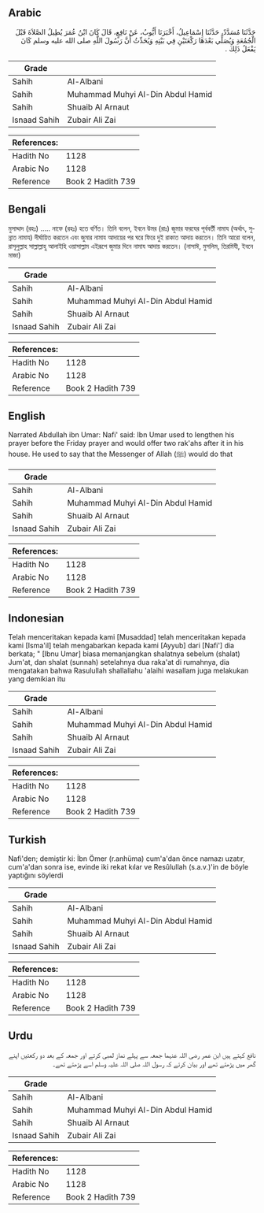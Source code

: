 ## Arabic


<div dir="rtl" lang="ar" style={{fontSize:'larger',backgroundColor:'#f8f9fa',padding:20}}>
حَدَّثَنَا مُسَدَّدٌ، حَدَّثَنَا إِسْمَاعِيلُ، أَخْبَرَنَا أَيُّوبُ، عَنْ نَافِعٍ، قَالَ كَانَ ابْنُ عُمَرَ يُطِيلُ الصَّلاَةَ قَبْلَ الْجُمُعَةِ وَيُصَلِّي بَعْدَهَا رَكْعَتَيْنِ فِي بَيْتِهِ وَيُحَدِّثُ أَنَّ رَسُولَ اللَّهِ صلى الله عليه وسلم كَانَ يَفْعَلُ ذَلِكَ ‏.‏
</div>
<div style={{backgroundColor:'#f8f9fa',padding:20, marginBottom: 10}}><table> <thead> <tr> <th>Grade</th> <th></th> </tr> </thead> <tbody> <tr><td>Sahih</td><td>Al-Albani</td></tr><tr><td>Sahih</td><td>Muhammad Muhyi Al-Din Abdul Hamid</td></tr><tr><td>Sahih</td><td>Shuaib Al Arnaut</td></tr><tr><td>Isnaad Sahih</td><td>Zubair Ali Zai</td></tr></tbody></table><table> <thead> <tr> <th>References:</th> <th></th> </tr> </thead> <tbody><tr><td>Hadith No</td><td>1128</td></tr><tr><td>Arabic No</td><td>1128</td></tr><tr><td>Reference</td><td>Book 2 Hadith 739</td></tr></tbody></table></div>

## Bengali


<div dir="ltr" lang="bn" style={{fontSize:'larger',backgroundColor:'#f8f9fa',padding:20}}>
মুসাদ্দাদ (রহঃ) ..... নাফে (রহঃ) হতে বর্ণিত। তিনি বলেন, ইবনে উমর (রাঃ) জুমার ফরযের পূর্ববর্তী নামায (অর্থাৎ, সুন্নাত নামায) দীর্ঘায়িত করতেন এবং জুমার নামায আদায়ের পর ঘরে ফিরে দুই রাকাত আদায় করতেন। তিনি আরো বলেন, রাসূলুল্লাহ সাল্লাল্লাহু আলাইহি ওয়াসাল্লাম এইরূপে জুমার দিনে নামায আদায় করতেন। (নাসাঈ, মুসলিম, তিরমিযী, ইবনে মাজা)
</div>
<div style={{backgroundColor:'#f8f9fa',padding:20, marginBottom: 10}}><table> <thead> <tr> <th>Grade</th> <th></th> </tr> </thead> <tbody> <tr><td>Sahih</td><td>Al-Albani</td></tr><tr><td>Sahih</td><td>Muhammad Muhyi Al-Din Abdul Hamid</td></tr><tr><td>Sahih</td><td>Shuaib Al Arnaut</td></tr><tr><td>Isnaad Sahih</td><td>Zubair Ali Zai</td></tr></tbody></table><table> <thead> <tr> <th>References:</th> <th></th> </tr> </thead> <tbody><tr><td>Hadith No</td><td>1128</td></tr><tr><td>Arabic No</td><td>1128</td></tr><tr><td>Reference</td><td>Book 2 Hadith 739</td></tr></tbody></table></div>

## English


<div dir="ltr" lang="en" style={{fontSize:'larger',backgroundColor:'#f8f9fa',padding:20}}>
Narrated Abdullah ibn Umar: Nafi' said: Ibn Umar used to lengthen his prayer before the Friday prayer and would offer two rak'ahs after it in his house. He used to say that the Messenger of Allah (ﷺ) would do that
</div>
<div style={{backgroundColor:'#f8f9fa',padding:20, marginBottom: 10}}><table> <thead> <tr> <th>Grade</th> <th></th> </tr> </thead> <tbody> <tr><td>Sahih</td><td>Al-Albani</td></tr><tr><td>Sahih</td><td>Muhammad Muhyi Al-Din Abdul Hamid</td></tr><tr><td>Sahih</td><td>Shuaib Al Arnaut</td></tr><tr><td>Isnaad Sahih</td><td>Zubair Ali Zai</td></tr></tbody></table><table> <thead> <tr> <th>References:</th> <th></th> </tr> </thead> <tbody><tr><td>Hadith No</td><td>1128</td></tr><tr><td>Arabic No</td><td>1128</td></tr><tr><td>Reference</td><td>Book 2 Hadith 739</td></tr></tbody></table></div>

## Indonesian


<div dir="ltr" lang="id" style={{fontSize:'larger',backgroundColor:'#f8f9fa',padding:20}}>
Telah menceritakan kepada kami [Musaddad] telah menceritakan kepada kami [Isma'il] telah mengabarkan kepada kami [Ayyub] dari [Nafi'] dia berkata; " [Ibnu Umar] biasa memanjangkan shalatnya sebelum (shalat) Jum'at, dan shalat (sunnah) setelahnya dua raka'at di rumahnya, dia mengatakan bahwa Rasulullah shallallahu 'alaihi wasallam juga melakukan yang demikian itu
</div>
<div style={{backgroundColor:'#f8f9fa',padding:20, marginBottom: 10}}><table> <thead> <tr> <th>Grade</th> <th></th> </tr> </thead> <tbody> <tr><td>Sahih</td><td>Al-Albani</td></tr><tr><td>Sahih</td><td>Muhammad Muhyi Al-Din Abdul Hamid</td></tr><tr><td>Sahih</td><td>Shuaib Al Arnaut</td></tr><tr><td>Isnaad Sahih</td><td>Zubair Ali Zai</td></tr></tbody></table><table> <thead> <tr> <th>References:</th> <th></th> </tr> </thead> <tbody><tr><td>Hadith No</td><td>1128</td></tr><tr><td>Arabic No</td><td>1128</td></tr><tr><td>Reference</td><td>Book 2 Hadith 739</td></tr></tbody></table></div>

## Turkish


<div dir="ltr" lang="tr" style={{fontSize:'larger',backgroundColor:'#f8f9fa',padding:20}}>
Nafi'den; demiştir ki: İbn Ömer (r.anhüma) cum'a'dan önce namazı uzatır, cum'a'dan sonra ise, evinde iki rekat kılar ve Resûlullah (s.a.v.)'in de böyle yaptığını söylerdi
</div>
<div style={{backgroundColor:'#f8f9fa',padding:20, marginBottom: 10}}><table> <thead> <tr> <th>Grade</th> <th></th> </tr> </thead> <tbody> <tr><td>Sahih</td><td>Al-Albani</td></tr><tr><td>Sahih</td><td>Muhammad Muhyi Al-Din Abdul Hamid</td></tr><tr><td>Sahih</td><td>Shuaib Al Arnaut</td></tr><tr><td>Isnaad Sahih</td><td>Zubair Ali Zai</td></tr></tbody></table><table> <thead> <tr> <th>References:</th> <th></th> </tr> </thead> <tbody><tr><td>Hadith No</td><td>1128</td></tr><tr><td>Arabic No</td><td>1128</td></tr><tr><td>Reference</td><td>Book 2 Hadith 739</td></tr></tbody></table></div>

## Urdu


<div dir="rtl" lang="ur" style={{fontSize:'larger',backgroundColor:'#f8f9fa',padding:20}}>
نافع کہتے ہیں ابن عمر رضی اللہ عنہما جمعہ سے پہلے نماز لمبی کرتے اور جمعہ کے بعد دو رکعتیں اپنے گھر میں پڑھتے تھے اور بیان کرتے کہ رسول اللہ صلی اللہ علیہ وسلم اسے پڑھتے تھے۔
</div>
<div style={{backgroundColor:'#f8f9fa',padding:20, marginBottom: 10}}><table> <thead> <tr> <th>Grade</th> <th></th> </tr> </thead> <tbody> <tr><td>Sahih</td><td>Al-Albani</td></tr><tr><td>Sahih</td><td>Muhammad Muhyi Al-Din Abdul Hamid</td></tr><tr><td>Sahih</td><td>Shuaib Al Arnaut</td></tr><tr><td>Isnaad Sahih</td><td>Zubair Ali Zai</td></tr></tbody></table><table> <thead> <tr> <th>References:</th> <th></th> </tr> </thead> <tbody><tr><td>Hadith No</td><td>1128</td></tr><tr><td>Arabic No</td><td>1128</td></tr><tr><td>Reference</td><td>Book 2 Hadith 739</td></tr></tbody></table></div>